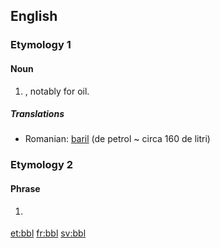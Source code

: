 {{also|BBL}}
==English==

===Etymology 1===
{{rfe}}

====Noun====
{{en-noun}}

# {{abbreviation of|barrel|nodot=1}}, notably for oil.

=====Translations=====
{{trans-top|abbreviation for "barrels"}}
* Romanian: [[baril]] (de petrol ~ circa 160 de litri)
{{trans-mid}}
{{trans-bottom}}

===Etymology 2===

====Phrase====
{{head|en|phrase}}

# {{Internet}} {{alternate form of|BBL}} {{initialism of|be back later}}

[[et:bbl]]
[[fr:bbl]]
[[sv:bbl]]